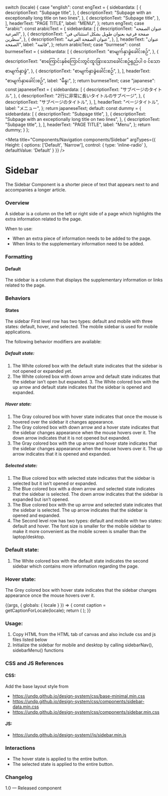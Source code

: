 
  switch (locale) {
    case "english":
      const engText = {
        sidebardata: [
          {
            descriptionText: "Subpage title",
          },
          {
            descriptionText:
              "Subpage with an exceptionally long title on two lines",
          },
          {
            descriptionText: "Subpage title",
          },
        ],
        headerText: "PAGE TITLE",
        label: "MENU",
      };
      return engText;
    case "arabic":
      const arabicText = {
        sidebardata: [
          {
            descriptionText: "عنوان الصفحة الفرعية",
          },
          {
            descriptionText: "صفحة فرعية بعنوان طويل بشكل استثنائي في سطرين",
          },
          {
            descriptionText: "عنوان الصفحة الفرعية",
          },
        ],
        headerText: "عنوان الصفحة",
        label: "قائمة",
      };
      return arabicText;
    case "burmese":
      const burmeseText = {
        sidebardata: [
          {
            descriptionText: "စာမျက်နှာခွဲခေါင်းစဉ်",
          },
          {
            descriptionText:
              "စာကြောင်းနှစ်ကြောင်းတွင်ထူးခြားသောခေါင်းစဉ်ရှည်ပါ ၀ င်သောစာမျက်နှာခွဲ",
          },
          {
            descriptionText: "စာမျက်နှာခွဲခေါင်းစဉ်",
          },
        ],
        headerText: "စာမျက်နှာခေါင်းစဉ်",
        label: "မီနူး",
      };
      return burmeseText;
    case "japanese":
      const japaneseText = {
        sidebardata: [
          {
            descriptionText: "サブページのタイトル",
          },
          {
            descriptionText: "2行に非常に長いタイトルのサブページ",
          },
          {
            descriptionText: "サブページのタイトル",
          },
        ],
        headerText: "ページタイトル",
        label: "メニュー",
      };
      return japaneseText;
    default:
      const dummy = {
        sidebardata: [
          {
            descriptionText: "Subpage title",
          },
          {
            descriptionText:
              "Subpage with an exceptionally long title on two lines",
          },
          {
            descriptionText: "Subpage title",
          },
        ],
        headerText: "PAGE TITLE",
        label: "Menu",
      };
      return dummy;
  }
};

<Meta title="Components/Navigation components/Sidebar"
  argTypes={{
    Height: {
      options: ['Default', 'Narrow'],
      control: { type: 'inline-radio' },
      defaultValue: 'Default'
    }
  }}
/>

# Sidebar
The Sidebar Component is a shorter piece of text that appears next to and accompanies a longer article.

### Overview
A sidebar is a column on the left or right side of a page which highlights the extra information related to the page.

When to use:
- When an extra piece of information needs to be added to the page.
- When links to the supplementary information need to be added.

### Formatting
#### Default
The sidebar is a column that displays the supplementary information or links related to the page.

### Behaviors
#### States
The sidebar First level row has two types: default and mobile with three states: default, hover, and selected. The mobile sidebar is used for mobile applications.


The following behavior modifiers are available:

##### Default state:

  1. The White colored box with the default state indicates that the sidebar is not opened or expanded yet.
  2. The White colored box with down arrow and default state indicates that the sidebar isn’t open but expanded.
	3. The White colored box with the up arrow and default state indicates that the sidebar is opened and expanded.

##### Hover state:

1. The Gray coloured box with hover state indicates that once the mouse is hovered over the sidebar it changes appearance.
2. The Gray colored box with down arrow and a hover state indicates that the sidebar changes appearance when the mouse hovers over it. The down arrow indicates that it is not opened but expanded.
3. The Gray colored box with the up arrow and hover state indicates that the sidebar changes appearance when the mouse hovers over it. The up arrow indicates that it is opened and expanded.

##### Selected state:

1. The Blue colored box with selected state indicates that the sidebar is selected but it isn’t opened or expanded.
2. The Blue colored box with a down arrow and selected state indicates that the sidebar is selected. The down arrow indicates that the sidebar is expanded but isn’t opened.
3. The Blue colored box with the up arrow and selected state indicates that the sidebar is selected. The up arrow indicates that the sidebar is opened and expanded.
4. The Second level row has two types: default and mobile with two states: default and hover. The font size is smaller for the mobile sidebar to make it more convenient as the mobile screen is smaller than the laptop/desktop.

### Default state:
1. The White colored box with the default state indicates the second sidebar which contains more information regarding the page.


### Hover state:
The Grey colored box with hover state indicates that the sidebar changes appearance once the mouse hovers over it.


<Canvas>
<Story name="Sidebar">
  {(args, { globals: { locale } }) => {
    const caption = getCaptionForLocale(locale);
    return (
      <Sidebar
        data={caption.sidebardata}
        headerText={caption.headerText}
        label={caption.label}
        size="medium-4"
        active={"default"}
        {...args}
      ></Sidebar>
    );
  }}
</Story>
</Canvas>

### Usage:
1. Copy HTML from the HTML tab of canvas and also include css and js files listed below
2. Initialize the sidebar for mobile and desktop by calling sidebarNav(), sidebarMenu() functions

### CSS and JS References
#### CSS:
Add the base layout style from

- https://undp.github.io/design-system/css/base-minimal.min.css
- https://undp.github.io/design-system/css/components/sidebar-data.min.css
- https://undp.github.io/design-system/css/components/sidebar.min.css

#### JS:
- https://undp.github.io/design-system//js/sidebar.min.js

### Interactions
- The hover state is applied to the entire button.
- The selected state is applied to the entire button.


### Changelog
1.0 — Released component
